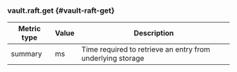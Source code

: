 ### vault.raft.get {#vault-raft-get}

Metric type | Value | Description
----------- | ----- | -----------
summary     | ms    | Time required to retrieve an entry from underlying storage

